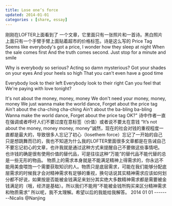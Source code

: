 ```yaml
---
title: Lose one‘s force
updated: 2014-01-01
categories : [share, essay]
---
```

刚刚在LOFTER上面看到了 一个文章，它里面只有一张照片和一首诗。黑白照片上面只有一个手臂手臂上面贴着超市的价格标签。诗是这么写的
Price Tag
Seems like everybody's got a price,
I wonder how they sleep at night
When the sale comes first
And the truth comes second.
Just stop for a minute and smile

Why is everybody so serious?
Acting so damn mysterious?
Got your shades on your eyes
And your heels so high
That you can't even have a good time

Everybody look to their left 
Everybody look to their right
Can you feel that 
We're paying with love tonight?

It's not about the money, money, money
We don't need your money, money, money
We just wanna make the world dance,
Forget about the price tag
Ain't about the cha-ching cha-ching
Ain't about the ba-bling ba-bling
Wanna make the world dance,
Forget about the price tag OK?"
诗中作者一直在强调或者呼吁人们不要过度在意标签（价值）或者说不要太在意钱 “It’s not about the money, money money, money”诚然，现在的社会对钱的重视程度一直都是最大的，导致很多人忘记了初心（losethem force）忘记了一开始的自己只是想跳舞而已的，我也不知道为什么我的LOFTER里面很多文章都是在告诫自己不要忘记初心的文章，也许我就是通过这种方式来提醒自己不要做这些事情吧。
也许钱的确是很有使用价值的替代品，可是往往这种“万能”的替代品不能代替的总是一些无形的物品。
物质上的需求本身就是不能满足精神上得需求的，你永远不能用美食喂饱一个需要获取知识的人。物质只是底层需求，可能在我们能够分配底层需求的时候我才会对精神需求有足够的重视，换句话说其实精神需求应该如何划分都不好说，如果按是否能被金钱满足来划分其实绝大多数精神需求都是需要被金钱满足的（哦，经济是基础）。所以我们不能用“不能被金钱所购买来区分精神需求和物质需求”
所以呢，我不太理解。希望以后的我能给我解答。
2014 01 01  --------Nicalis @Nanjing

